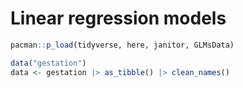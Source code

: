 # Linear regression models

```r
pacman::p_load(tidyverse, here, janitor, GLMsData)
```

```r
data("gestation")
data <- gestation |> as_tibble() |> clean_names()
```
